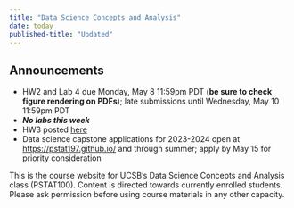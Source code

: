 ```yaml
---
title: "Data Science Concepts and Analysis"
date: today
published-title: "Updated"
---
```


::: {.callout-note}
## Announcements
* HW2 and Lab 4 due Monday, May 8 11:59pm PDT (**be sure to check figure rendering on PDFs**); late submissions until Wednesday, May 10 11:59pm PDT
* _**No labs this week**_
* HW3 posted [here](content.qmd#week-6)
* Data science capstone applications for 2023-2024 open at [https://pstat197.github.io/](https://pstat197.github.io/) and through summer; apply by May 15 for priority consideration
:::

This is the course website for UCSB's Data Science Concepts and Analysis class (PSTAT100). Content is directed towards currently enrolled students. Please ask permission before using course materials in any other capacity.